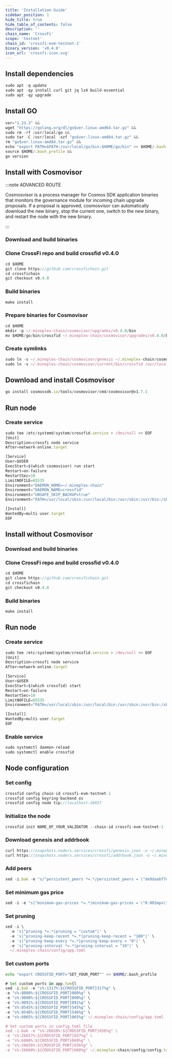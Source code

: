 ```yaml
---
title: 'Installation Guide'
sidebar_position: 1
hide_title: true
hide_table_of_contents: false
description: ''
chain_name: 'CrossFi'
scope: 'testnet'
chain_id: 'crossfi-evm-testnet-1'
binary_version: 'v0.4.0'
icon_url: 'crossfi-icon.svg'
---
```



<PageTitle
  iconUrl="img/crossfi-icon.svg"
  title="CrossFi Installation Guide"
  chainId="crossfi-evm-testnet-1"
  version="v0.4.0"
/>

## Install dependencies

```js
sudo apt -q update
sudo apt -qy install curl git jq lz4 build-essential
sudo apt -qy upgrade
```

## Install GO

```js
ver="1.23.3" &&
wget "https://golang.org/dl/go$ver.linux-amd64.tar.gz" &&
sudo rm -rf /usr/local/go &&
sudo tar -C /usr/local -xzf "go$ver.linux-amd64.tar.gz" &&
rm "go$ver.linux-amd64.tar.gz" &&
echo "export PATH=$PATH:/usr/local/go/bin:$HOME/go/bin" >> $HOME/.bash_profile &&
source $HOME/.bash_profile &&
go version
```

## Install with Cosmovisor

:::note ADVANCED ROUTE

Cosmosvisor is a process manager for Cosmos SDK application binaries that monitors the governance module for incoming chain upgrade proposals. If a proposal is approved, cosmosvisor can automatically download the new binary, stop the current one, switch to the new binary, and restart the node with the new binary.

:::

### Download and build binaries

### Clone CrossFi repo and build crossfid v0.4.0

```js
cd $HOME
git clone https://github.com/crossfichain.git
cd crossfichain
git checkout v0.4.0
```

### Build binaries

```js
make install
```

### Prepare binaries for Cosmovisor

```js
cd $HOME
mkdir -p ~/.mineplex-chain/cosmovisor/upgrades/v0.4.0/bin
mv $HOME/go/bin/crossfid ~/.mineplex-chain/cosmovisor/upgrades/v0.4.0/bin/
```

### Create symlinks

```js
sudo ln -s ~/.mineplex-chain/cosmovisor/genesis ~/.mineplex-chain/cosmovisor/current -f
sudo ln -s ~/.mineplex-chain/cosmovisor/current/bin/crossfid /usr/local/bin/crossfid -f
```

## Download and install Cosmovisor

```js
go install cosmossdk.io/tools/cosmovisor/cmd/cosmovisor@v1.7.1
```

## Run node

### Create service

```js
sudo tee /etc/systemd/system/crossfid.service > /dev/null << EOF
[Unit]
Description=crossfi node service
After=network-online.target

[Service]
User=$USER
ExecStart=$(which cosmovisor) run start
Restart=on-failure
RestartSec=10
LimitNOFILE=65535
Environment="DAEMON_HOME=~/.mineplex-chain"
Environment="DAEMON_NAME=crossfid"
Environment="UNSAFE_SKIP_BACKUP=true"
Environment="PATH=/usr/local/sbin:/usr/local/bin:/usr/sbin:/usr/bin:/sbin:/bin:/usr/games:/usr/local/games:/snap/bin:~/.mineplex-chain/cosmovisor/current/bin"

[Install]
WantedBy=multi-user.target
EOF
```

## Install without Cosmovisor

### Download and build binaries

### Clone CrossFi repo and build crossfid v0.4.0

```js
cd $HOME
git clone https://github.com/crossfichain.git
cd crossfichain
git checkout v0.4.0
```

### Build binaries

```js
make install
```

## Run node

### Create service

```js
sudo tee /etc/systemd/system/crossfid.service > /dev/null << EOF
[Unit]
Description=crossfi node service
After=network-online.target

[Service]
User=$USER
ExecStart=$(which crossfid) start
Restart=on-failure
RestartSec=10
LimitNOFILE=65535
Environment="PATH=/usr/local/sbin:/usr/local/bin:/usr/sbin:/usr/bin:/sbin:/bin:/usr/games:/usr/local/games:/snap/bin"

[Install]
WantedBy=multi-user.target
EOF
```

### Enable service

```js
sudo systemctl daemon-reload
sudo systemctl enable crossfid
```

## Node configuration

### Set config

```js
crossfid config chain-id crossfi-evm-testnet-1
crossfid config keyring-backend os
crossfid config node tcp://localhost:26657
```

### Initialize the node

```js
crossfid init NAME_OF_YOUR_VALIDATOR --chain-id crossfi-evm-testnet-1
```

### Download genesis and addrbook

```js
curl https://snapshots.noders.services/crossfi/genesis.json -o ~/.mineplex-chain/config/genesis.json
curl https://snapshots.noders.services/crossfi/addrbook.json -o ~/.mineplex-chain/config/addrbook.json
```

### Add peers

```js
sed -i.bak -e "s/^persistent_peers *=.*/persistent_peers = \"de9daabf7d001c44749bca2eab3085d40ef3accb@crossfi-t-rpc.noders.services:26056\"/" ~/.mineplex-chain/config/config.toml
```

### Set minimum gas price

```js
sed -i -e "s|^minimum-gas-prices *=.*|minimum-gas-prices = \"0.001mpx\"|" ~/.mineplex-chain/config/app.toml
```

### Set pruning

```js
sed -i \
  -e 's|^pruning *=.*|pruning = "custom"|' \
  -e 's|^pruning-keep-recent *=.*|pruning-keep-recent = "100"|' \
  -e 's|^pruning-keep-every *=.*|pruning-keep-every = "0"|' \
  -e 's|^pruning-interval *=.*|pruning-interval = "19"|' \
  ~/.mineplex-chain/config/app.toml
```

### Set custom ports

```bash
echo "export CROSSFID_PORT="SET_YOUR_PORT"" >> $HOME/.bash_profile
```

```js
# Set custom ports in app.tom{l
sed -i.bak -e "s%:1317%:${CROSSFID_PORT}317%g" \
-e "s%:8080%:${CROSSFID_PORT}080%g" \
-e "s%:9090%:${CROSSFID_PORT}090%g" \
-e "s%:9091%:${CROSSFID_PORT}091%g" \
-e "s%:8545%:${CROSSFID_PORT}545%g" \
-e "s%:8546%:${CROSSFID_PORT}546%g" \
-e "s%:6065%:${CROSSFID_PORT}065%g" ~/.mineplex-chain/config/app.toml

# Set custom ports in config.toml file
sed -i.bak -e "s%:26658%:${CROSSFID_PORT}658%g" \
-e "s%:26657%:${CROSSFID_PORT}657%g" \
-e "s%:6060%:${CROSSFID_PORT}060%g" \
-e "s%:26656%:${CROSSFID_PORT}656%g" \
-e "s%:26660%:${CROSSFID_PORT}660%g" ~/.mineplex-chain/config/config.toml
```